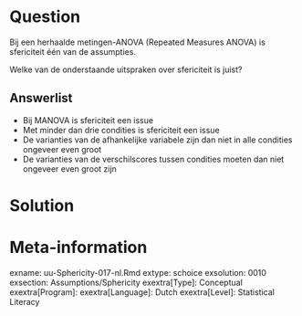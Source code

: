 
Question
========
Bij een herhaalde metingen-ANOVA (Repeated Measures ANOVA) is sfericiteit één van de assumpties. 

Welke van de onderstaande uitspraken over sfericiteit is juist?

Answerlist
----------
* Bij MANOVA is sfericiteit een issue
* Met minder dan drie condities is sfericiteit een issue
* De varianties van de afhankelijke variabele zijn dan niet in alle condities ongeveer even groot
* De varianties van de verschilscores tussen condities moeten dan niet ongeveer even groot zijn


Solution
========



Meta-information
================
exname: uu-Sphericity-017-nl.Rmd
extype: schoice
exsolution: 0010
exsection: Assumptions/Sphericity
exextra[Type]: Conceptual
exextra[Program]: 
exextra[Language]: Dutch
exextra[Level]: Statistical Literacy
